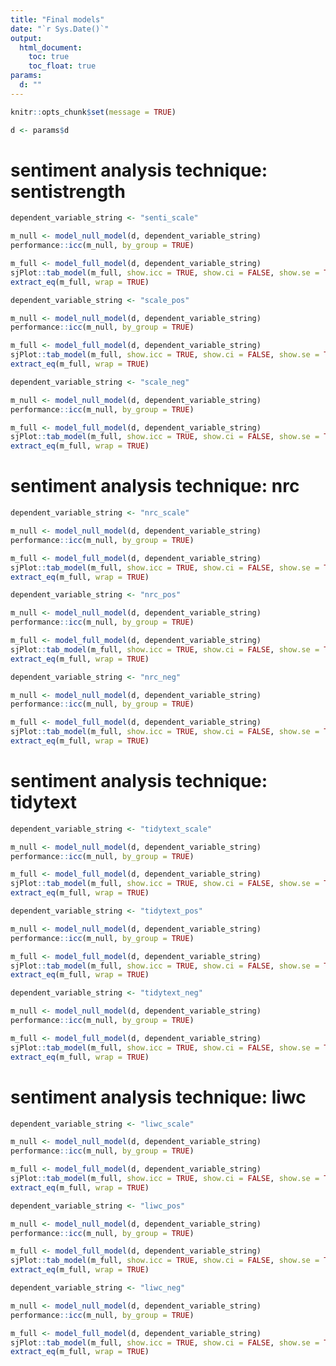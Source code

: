 ```yaml
---
title: "Final models"
date: "`r Sys.Date()`"
output:
  html_document:
    toc: true
    toc_float: true
params:
  d: ""
---
```


```r
knitr::opts_chunk$set(message = TRUE)
```

```r
d <- params$d
```

# sentiment analysis technique: sentistrength

```r
dependent_variable_string <- "senti_scale"

m_null <- model_null_model(d, dependent_variable_string)
performance::icc(m_null, by_group = TRUE)

m_full <- model_full_model(d, dependent_variable_string)
sjPlot::tab_model(m_full, show.icc = TRUE, show.ci = FALSE, show.se = TRUE, dv.labels = dependent_variable_string)
extract_eq(m_full, wrap = TRUE)
```

```r
dependent_variable_string <- "scale_pos"

m_null <- model_null_model(d, dependent_variable_string)
performance::icc(m_null, by_group = TRUE)

m_full <- model_full_model(d, dependent_variable_string)
sjPlot::tab_model(m_full, show.icc = TRUE, show.ci = FALSE, show.se = TRUE, dv.labels = dependent_variable_string)
extract_eq(m_full, wrap = TRUE)
```

```r
dependent_variable_string <- "scale_neg"

m_null <- model_null_model(d, dependent_variable_string)
performance::icc(m_null, by_group = TRUE)

m_full <- model_full_model(d, dependent_variable_string)
sjPlot::tab_model(m_full, show.icc = TRUE, show.ci = FALSE, show.se = TRUE, dv.labels = dependent_variable_string)
extract_eq(m_full, wrap = TRUE)
```

# sentiment analysis technique: nrc

```r
dependent_variable_string <- "nrc_scale"

m_null <- model_null_model(d, dependent_variable_string)
performance::icc(m_null, by_group = TRUE)

m_full <- model_full_model(d, dependent_variable_string)
sjPlot::tab_model(m_full, show.icc = TRUE, show.ci = FALSE, show.se = TRUE, dv.labels = dependent_variable_string)
extract_eq(m_full, wrap = TRUE)
```

```r
dependent_variable_string <- "nrc_pos"

m_null <- model_null_model(d, dependent_variable_string)
performance::icc(m_null, by_group = TRUE)

m_full <- model_full_model(d, dependent_variable_string)
sjPlot::tab_model(m_full, show.icc = TRUE, show.ci = FALSE, show.se = TRUE, dv.labels = dependent_variable_string)
extract_eq(m_full, wrap = TRUE)
```

```r
dependent_variable_string <- "nrc_neg"

m_null <- model_null_model(d, dependent_variable_string)
performance::icc(m_null, by_group = TRUE)

m_full <- model_full_model(d, dependent_variable_string)
sjPlot::tab_model(m_full, show.icc = TRUE, show.ci = FALSE, show.se = TRUE, dv.labels = dependent_variable_string)
extract_eq(m_full, wrap = TRUE)
```

# sentiment analysis technique: tidytext

```r
dependent_variable_string <- "tidytext_scale"

m_null <- model_null_model(d, dependent_variable_string)
performance::icc(m_null, by_group = TRUE)

m_full <- model_full_model(d, dependent_variable_string)
sjPlot::tab_model(m_full, show.icc = TRUE, show.ci = FALSE, show.se = TRUE, dv.labels = dependent_variable_string)
extract_eq(m_full, wrap = TRUE)
```

```r
dependent_variable_string <- "tidytext_pos"

m_null <- model_null_model(d, dependent_variable_string)
performance::icc(m_null, by_group = TRUE)

m_full <- model_full_model(d, dependent_variable_string)
sjPlot::tab_model(m_full, show.icc = TRUE, show.ci = FALSE, show.se = TRUE, dv.labels = dependent_variable_string)
extract_eq(m_full, wrap = TRUE)
```

```r
dependent_variable_string <- "tidytext_neg"

m_null <- model_null_model(d, dependent_variable_string)
performance::icc(m_null, by_group = TRUE)

m_full <- model_full_model(d, dependent_variable_string)
sjPlot::tab_model(m_full, show.icc = TRUE, show.ci = FALSE, show.se = TRUE, dv.labels = dependent_variable_string)
extract_eq(m_full, wrap = TRUE)
```

# sentiment analysis technique: liwc

```r
dependent_variable_string <- "liwc_scale"

m_null <- model_null_model(d, dependent_variable_string)
performance::icc(m_null, by_group = TRUE)

m_full <- model_full_model(d, dependent_variable_string)
sjPlot::tab_model(m_full, show.icc = TRUE, show.ci = FALSE, show.se = TRUE, dv.labels = dependent_variable_string)
extract_eq(m_full, wrap = TRUE)
```

```r
dependent_variable_string <- "liwc_pos"

m_null <- model_null_model(d, dependent_variable_string)
performance::icc(m_null, by_group = TRUE)

m_full <- model_full_model(d, dependent_variable_string)
sjPlot::tab_model(m_full, show.icc = TRUE, show.ci = FALSE, show.se = TRUE, dv.labels = dependent_variable_string)
extract_eq(m_full, wrap = TRUE)
```

```r
dependent_variable_string <- "liwc_neg"

m_null <- model_null_model(d, dependent_variable_string)
performance::icc(m_null, by_group = TRUE)

m_full <- model_full_model(d, dependent_variable_string)
sjPlot::tab_model(m_full, show.icc = TRUE, show.ci = FALSE, show.se = TRUE, dv.labels = dependent_variable_string)
extract_eq(m_full, wrap = TRUE)
```